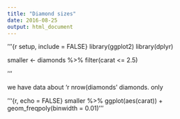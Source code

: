 ```yaml
---
title: "Diamond sizes"
date: 2016-08-25
output: html_document
---
```


'''{r setup, include = FALSE}
library(ggplot2)
library(dplyr)

smaller <- diamonds %>%
	filter(carat <= 2.5)

'''

we have data about 'r nrow(diamonds' diamonds. only

'''{r, echo = FALSE}
smaller %>%
	ggplot(aes(carat)) +
	geom_freqpoly(binwidth = 0.01)
'''